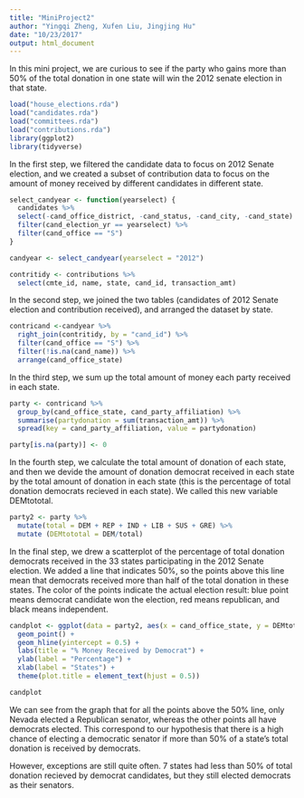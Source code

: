 ```yaml
---
title: "MiniProject2"
author: "Yingqi Zheng, Xufen Liu, Jingjing Hu"
date: "10/23/2017"
output: html_document
---
```


In this mini project, we are curious to see if the party who gains more than 50% of the total donation in one state will win the 2012 senate election in that state. 

```R
load("house_elections.rda")
load("candidates.rda")
load("committees.rda")
load("contributions.rda")
library(ggplot2)
library(tidyverse)
```

In the first step, we filtered the candidate data to focus on 2012 Senate election, and we created a subset of contribution data to focus on the amount of money received by different candidates in different state.

```R
select_candyear <- function(yearselect) {
  candidates %>%
  select(-cand_office_district, -cand_status, -cand_city, -cand_state) %>%
  filter(cand_election_yr == yearselect) %>%
  filter(cand_office == "S") 
}

candyear <- select_candyear(yearselect = "2012")

contritidy <- contributions %>%
  select(cmte_id, name, state, cand_id, transaction_amt)
```

In the second step, we joined the two tables (candidates of 2012 Senate election and contribution received), and arranged the dataset by state.

```r
contricand <-candyear %>%
  right_join(contritidy, by = "cand_id") %>%
  filter(cand_office == "S") %>%
  filter(!is.na(cand_name)) %>%
  arrange(cand_office_state)
```

In the third step, we sum up the total amount of money each party received in each state.

```R
party <- contricand %>%
  group_by(cand_office_state, cand_party_affiliation) %>%
  summarise(partydonation = sum(transaction_amt)) %>%
  spread(key = cand_party_affiliation, value = partydonation)

party[is.na(party)] <- 0
```

In the fourth step, we calculate the total amount of donation of each state, and then we devide the amount of donation democrat received in each state by the total amount of donation in each state (this is the percentage of total donation democrats recieved in each state). We called this new variable DEMtototal.

```R
party2 <- party %>%
  mutate(total = DEM + REP + IND + LIB + SUS + GRE) %>%
  mutate (DEMtototal = DEM/total)
```

In the final step, we drew a scatterplot of the percentage of total donation democrats received in the 33 states participating in the 2012 Senate election. We added a line that indicates 50%, so the points above this line mean that democrats received more than half of the total donation in these states. The color of the points indicate the actual election result: blue point means democrat candidate won the election, red means republican, and black means independent.

```r
candplot <- ggplot(data = party2, aes(x = cand_office_state, y = DEMtototal), alpha = 0.2) + 
  geom_point() +
  geom_hline(yintercept = 0.5) +  
  labs(title = "% Money Received by Democrat") +
  ylab(label = "Percentage") +
  xlab(label = "States") +
  theme(plot.title = element_text(hjust = 0.5))

candplot
```
We can see from the graph that for all the points above the 50% line, only Nevada elected a Republican senator, whereas the other points all have democrats elected. This correspond to our hypothesis that there is a high chance of electing a democratic senator if more than 50% of a state's total donation is received by democrats. 

However, exceptions are still quite often. 7 states had less than 50% of total donation recieved by democrat candidates, but they still elected democrats as their senators.
